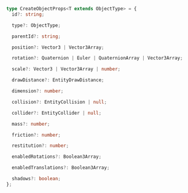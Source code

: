 ```ts
type CreateObjectProps<T extends ObjectType> = {
  id?: string;

  type?: ObjectType;

  parentId?: string;

  position?: Vector3 | Vector3Array;

  rotation?: Quaternion | Euler | QuaternionArray | Vector3Array;

  scale?: Vector3 | Vector3Array | number;

  drawDistance?: EntityDrawDistance;

  dimension?: number;

  collision?: EntityCollision | null;

  collider?: EntityCollider | null;

  mass?: number;

  friction?: number;

  restitution?: number;

  enabledRotations?: Boolean3Array;

  enabledTranslations?: Boolean3Array;

  shadows?: boolean;
};
```
